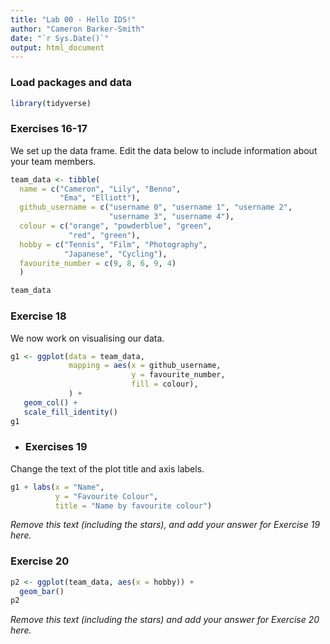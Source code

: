 ```yaml
---
title: "Lab 00 - Hello IDS!"
author: "Cameron Barker-Smith"
date: "`r Sys.Date()`"
output: html_document
---
```


### Load packages and data

```r
library(tidyverse) 
```

### Exercises 16-17

We set up the data frame. Edit the data below to include information about your team members.

```r
team_data <- tibble(
  name = c("Cameron", "Lily", "Benno", 
           "Ema", "Elliott"),
  github_username = c("username 0", "username 1", "username 2", 
                      "username 3", "username 4"), 
  colour = c("orange", "powderblue", "green", 
             "red", "green"),
  hobby = c("Tennis", "Film", "Photography", 
            "Japanese", "Cycling"),
  favourite_number = c(9, 8, 6, 9, 4)
  )

team_data
```

### Exercise 18

We now work on visualising our data. 

```r
g1 <- ggplot(data = team_data, 
             mapping = aes(x = github_username, 
                           y = favourite_number,
                           fill = colour), 
             ) +
   geom_col() +
   scale_fill_identity()
g1
```


*
### Exercises 19

Change the text of the plot title and axis labels.

```r
g1 + labs(x = "Name", 
          y = "Favourite Colour",
          title = "Name by favourite colour")
```

*Remove this text (including the stars), and add your answer for Exercise 19 here.*

### Exercise 20

```r
p2 <- ggplot(team_data, aes(x = hobby)) +
  geom_bar()
p2
```

*Remove this text (including the stars) and add your answer for Exercise 20 here.*
